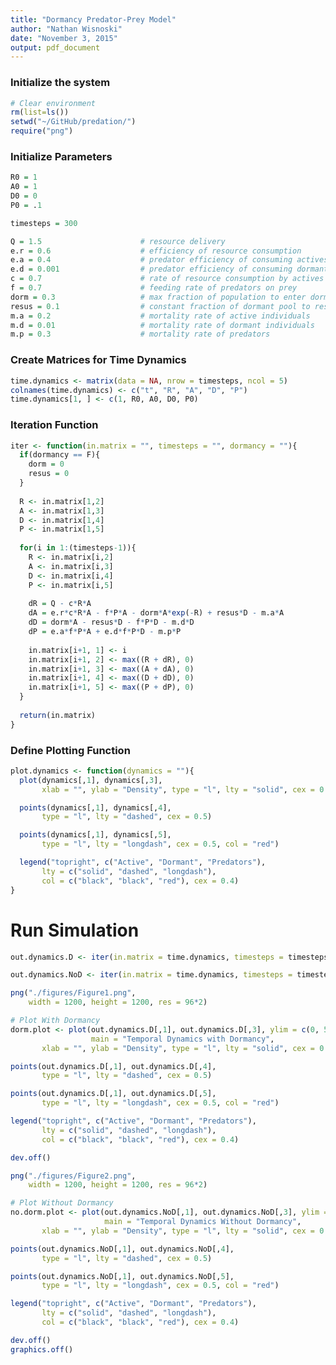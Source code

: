 ```yaml
---
title: "Dormancy Predator-Prey Model"
author: "Nathan Wisnoski"
date: "November 3, 2015"
output: pdf_document
---
```


### Initialize the system
```r
# Clear environment
rm(list=ls())
setwd("~/GitHub/predation/")
require("png")
```

### Initialize Parameters
```r
R0 = 1
A0 = 1
D0 = 0
P0 = .1

timesteps = 300

Q = 1.5                      # resource delivery
e.r = 0.6                    # efficiency of resource consumption
e.a = 0.4                    # predator efficiency of consuming actives
e.d = 0.001                  # predator efficiency of consuming dormants
c = 0.7                      # rate of resource consumption by actives
f = 0.7                      # feeding rate of predators on prey
dorm = 0.3                   # max fraction of population to enter dormancy
resus = 0.1                  # constant fraction of dormant pool to resuscitate
m.a = 0.2                    # mortality rate of active individuals
m.d = 0.01                   # mortality rate of dormant individuals
m.p = 0.3                    # mortality rate of predators
```

### Create Matrices for Time Dynamics
```r
time.dynamics <- matrix(data = NA, nrow = timesteps, ncol = 5)
colnames(time.dynamics) <- c("t", "R", "A", "D", "P")
time.dynamics[1, ] <- c(1, R0, A0, D0, P0)
```

### Iteration Function
```r
iter <- function(in.matrix = "", timesteps = "", dormancy = ""){
  if(dormancy == F){
    dorm = 0
    resus = 0
  }
  
  R <- in.matrix[1,2]
  A <- in.matrix[1,3]
  D <- in.matrix[1,4]
  P <- in.matrix[1,5]
  
  for(i in 1:(timesteps-1)){
    R <- in.matrix[i,2]
    A <- in.matrix[i,3]
    D <- in.matrix[i,4]
    P <- in.matrix[i,5]
    
    dR = Q - c*R*A
    dA = e.r*c*R*A - f*P*A - dorm*A*exp(-R) + resus*D - m.a*A
    dD = dorm*A - resus*D - f*P*D - m.d*D
    dP = e.a*f*P*A + e.d*f*P*D - m.p*P
    
    in.matrix[i+1, 1] <- i
    in.matrix[i+1, 2] <- max((R + dR), 0)
    in.matrix[i+1, 3] <- max((A + dA), 0)
    in.matrix[i+1, 4] <- max((D + dD), 0)
    in.matrix[i+1, 5] <- max((P + dP), 0)
  }
  
  return(in.matrix)
}

```

### Define Plotting Function
```r
plot.dynamics <- function(dynamics = ""){
  plot(dynamics[,1], dynamics[,3], 
       xlab = "", ylab = "Density", type = "l", lty = "solid", cex = 0.5)

  points(dynamics[,1], dynamics[,4],
       type = "l", lty = "dashed", cex = 0.5)

  points(dynamics[,1], dynamics[,5],
       type = "l", lty = "longdash", cex = 0.5, col = "red")

  legend("topright", c("Active", "Dormant", "Predators"), 
       lty = c("solid", "dashed", "longdash"), 
       col = c("black", "black", "red"), cex = 0.4)
}
```

# Run Simulation
```r
out.dynamics.D <- iter(in.matrix = time.dynamics, timesteps = timesteps, dormancy = T)

out.dynamics.NoD <- iter(in.matrix = time.dynamics, timesteps = timesteps, dormancy = F)

png("./figures/Figure1.png", 
    width = 1200, height = 1200, res = 96*2)

# Plot With Dormancy
dorm.plot <- plot(out.dynamics.D[,1], out.dynamics.D[,3], ylim = c(0, 5),
                  main = "Temporal Dynamics with Dormancy",
       xlab = "", ylab = "Density", type = "l", lty = "solid", cex = 0.5)

points(out.dynamics.D[,1], out.dynamics.D[,4],
       type = "l", lty = "dashed", cex = 0.5)

points(out.dynamics.D[,1], out.dynamics.D[,5],
       type = "l", lty = "longdash", cex = 0.5, col = "red")

legend("topright", c("Active", "Dormant", "Predators"), 
       lty = c("solid", "dashed", "longdash"), 
       col = c("black", "black", "red"), cex = 0.4)

dev.off()

png("./figures/Figure2.png",
    width = 1200, height = 1200, res = 96*2)

# Plot Without Dormancy
no.dorm.plot <- plot(out.dynamics.NoD[,1], out.dynamics.NoD[,3], ylim = c(0,5),
                     main = "Temporal Dynamics Without Dormancy",
       xlab = "", ylab = "Density", type = "l", lty = "solid", cex = 0.5)

points(out.dynamics.NoD[,1], out.dynamics.NoD[,4],
       type = "l", lty = "dashed", cex = 0.5)

points(out.dynamics.NoD[,1], out.dynamics.NoD[,5],
       type = "l", lty = "longdash", cex = 0.5, col = "red")

legend("topright", c("Active", "Dormant", "Predators"), 
       lty = c("solid", "dashed", "longdash"), 
       col = c("black", "black", "red"), cex = 0.4)

dev.off()
graphics.off()
```